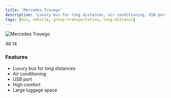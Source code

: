 ```yaml
---
title: 'Mercedes Travego'
description: 'Luxury bus for long distances, air conditioning, USB port, high comfort, large luggage space.'
tags: [bus, vehicle, group-transportation, long-distance]
---
```


<img
  src="https://res.cloudinary.com/djzzikcey/image/upload/v1749822472/momtur_uploads/gvpfr6y9mg8nxevpfkat.jpg"
  alt="Mercedes Travego"
/>

<CardGroup>
  <Card title="Passenger Capacity">
    46
  </Card>
  <Card title="Luggage Capacity">
    14
  </Card>
</CardGroup>

### Features

- Luxury bus for long distances
- Air conditioning
- USB port
- High comfort
- Large luggage space